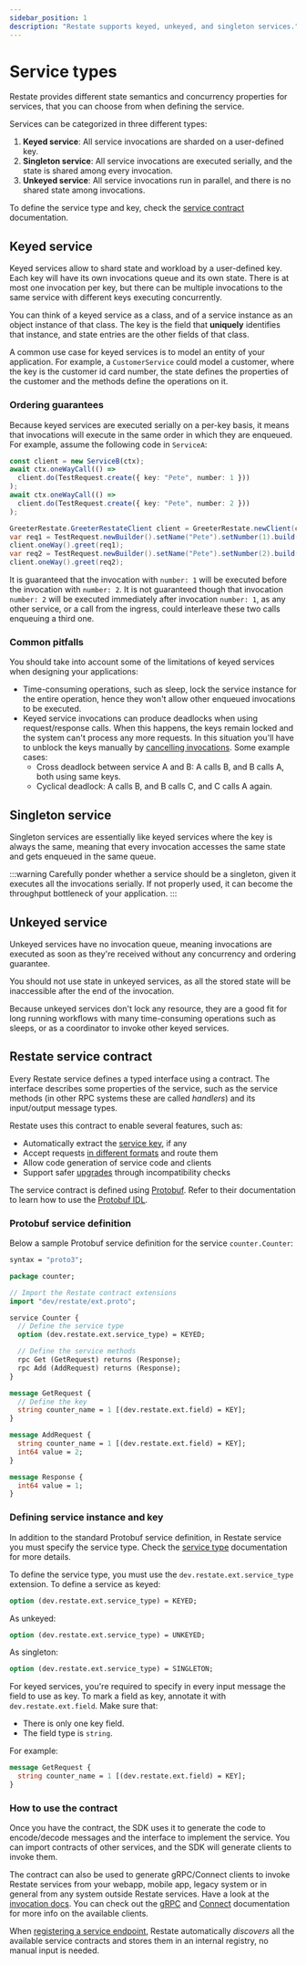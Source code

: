 ```yaml
---
sidebar_position: 1
description: "Restate supports keyed, unkeyed, and singleton services."
---
```



# Service types

Restate provides different state semantics and concurrency properties for services, that you can choose from when defining the service.

Services can be categorized in three different types:

1. **Keyed service**: All service invocations are sharded on a user-defined key.
2. **Singleton service**: All service invocations are executed serially, and the state is shared among every invocation.
3. **Unkeyed service**: All service invocations run in parallel, and there is no shared state among invocations.

To define the service type and key, check the [service contract](/services/service_type#restate-service-contract) documentation.

## Keyed service

Keyed services allow to shard state and workload by a user-defined key. Each key will have its own invocations queue and its own state. There is at most one invocation per key, but there can be multiple invocations to the same service with different keys executing concurrently.

You can think of a keyed service as a class, and of a service instance as an object instance of that class. The key is the field that **uniquely** identifies that instance, and state entries are the other fields of that class.

A common use case for keyed services is to model an entity of your application. For example, a `CustomerService` could model a customer, where the key is the customer id card number, the state defines the properties of the customer and the methods define the operations on it. 

### Ordering guarantees

Because keyed services are executed serially on a per-key basis, it means that invocations will execute in the same order in which they are enqueued. For example, assume the following code in `ServiceA`:

<Tabs groupId="sdk" queryString>
<TabItem value="ts" label="TypeScript">

```typescript
const client = new ServiceB(ctx);
await ctx.oneWayCall(() =>
  client.do(TestRequest.create({ key: "Pete", number: 1 }))
);
await ctx.oneWayCall(() =>
  client.do(TestRequest.create({ key: "Pete", number: 2 }))
);
```

</TabItem>
<TabItem value="java" label="Java">

```java
GreeterRestate.GreeterRestateClient client = GreeterRestate.newClient(ctx);
var req1 = TestRequest.newBuilder().setName("Pete").setNumber(1).build();
client.oneWay().greet(req1);
var req2 = TestRequest.newBuilder().setName("Pete").setNumber(2).build();
client.oneWay().greet(req2);
```

</TabItem>
</Tabs>

It is guaranteed that the invocation with `number: 1` will be executed before the invocation with `number: 2`. It is not guaranteed though that invocation `number: 2` will be executed immediately after invocation `number: 1`, as any other service, or a call from the ingress, could interleave these two calls enqueuing a third one.

### Common pitfalls

You should take into account some of the limitations of keyed services when designing your applications:

* Time-consuming operations, such as sleep, lock the service instance for the entire operation, hence they won't allow other enqueued invocations to be executed.
* Keyed service invocations can produce deadlocks when using request/response calls. When this happens, the keys remain locked and the system can't process any more requests. In this situation you'll have to unblock the keys manually by [cancelling invocations](/services/invocation#cancel-an-invocation). Some example cases:
  * Cross deadlock between service A and B: A calls B, and B calls A, both using same keys.
  * Cyclical deadlock: A calls B, and B calls C, and C calls A again.

## Singleton service

Singleton services are essentially like keyed services where the key is always the same, meaning that every invocation accesses the same state and gets enqueued in the same queue.

:::warning
Carefully ponder whether a service should be a singleton, given it executes all the invocations serially. If not properly used, it can become the throughput bottleneck of your application.
:::

## Unkeyed service

Unkeyed services have no invocation queue, meaning invocations are executed as soon as they're received without any concurrency and ordering guarantee.

You should not use state in unkeyed services, as all the stored state will be inaccessible after the end of the invocation.

Because unkeyed services don't lock any resource, they are a good fit for long running workflows with many time-consuming operations such as sleeps, or as a coordinator to invoke other keyed services.

## Restate service contract

Every Restate service defines a typed interface using a contract. The interface describes some properties of the service, such as the service methods (in other RPC systems these are called _handlers_) and its input/output message types.

Restate uses this contract to enable several features, such as:

* Automatically extract the [service key](#defining-service-instance-and-key), if any
* Accept requests [in different formats](invocation) and route them
* Allow code generation of service code and clients
* Support safer [upgrades](upgrades-removal) through incompatibility checks

The service contract is defined using [Protobuf](https://protobuf.dev/programming-guides/proto3/#services). Refer to their documentation to learn how to use the [Protobuf IDL](https://protobuf.dev/programming-guides/proto3).

### Protobuf service definition

Below a sample Protobuf service definition for the service `counter.Counter`:

```protobuf
syntax = "proto3";

package counter;

// Import the Restate contract extensions
import "dev/restate/ext.proto";

service Counter {
  // Define the service type
  option (dev.restate.ext.service_type) = KEYED;

  // Define the service methods
  rpc Get (GetRequest) returns (Response);
  rpc Add (AddRequest) returns (Response);
}

message GetRequest {
  // Define the key
  string counter_name = 1 [(dev.restate.ext.field) = KEY];
}

message AddRequest {
  string counter_name = 1 [(dev.restate.ext.field) = KEY];
  int64 value = 2;
}

message Response {
  int64 value = 1;
}
```

### Defining service instance and key

In addition to the standard Protobuf service definition, in Restate service you must specify the service type. Check the [service type](/services/service_type) documentation for more details.

To define the service type, you must use the `dev.restate.ext.service_type` extension. To define a service as keyed:

```protobuf
option (dev.restate.ext.service_type) = KEYED;
```

As unkeyed:

```protobuf
option (dev.restate.ext.service_type) = UNKEYED;
```

As singleton:

```protobuf
option (dev.restate.ext.service_type) = SINGLETON;
```

For keyed services, you're required to specify in every input message the field to use as key. To mark a field as key, annotate it with `dev.restate.ext.field`. Make sure that:

* There is only one key field.
* The field type is `string`.

For example:

```protobuf
message GetRequest {
  string counter_name = 1 [(dev.restate.ext.field) = KEY];
}
```

### How to use the contract

Once you have the contract, the SDK uses it to generate the code to encode/decode messages and the interface to implement the service. You can import contracts of other services, and the SDK will generate clients to invoke them.

The contract can also be used to generate gRPC/Connect clients to invoke Restate services from your webapp, mobile app, legacy system or in general from any system outside Restate services. Have a look at the [invocation docs](/services/invocation). You can check out the [gRPC](https://grpc.io/docs/languages/) and [Connect](https://connect.build/docs/introduction) documentation for more info on the available clients.

When [registering a service endpoint](/services/registration), Restate automatically _discovers_ all the available service contracts and stores them in an internal registry, no manual input is needed. 
